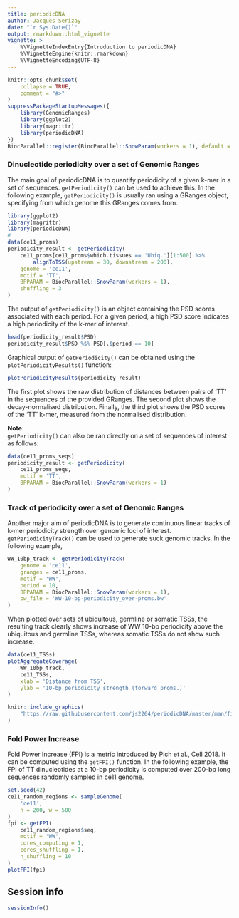 ```yaml
---
title: periodicDNA
author: Jacques Serizay
date: "`r Sys.Date()`"
output: rmarkdown::html_vignette
vignette: >
    %\VignetteIndexEntry{Introduction to periodicDNA}
    %\VignetteEngine{knitr::rmarkdown}
    %\VignetteEncoding{UTF-8}
---
```


```r
knitr::opts_chunk$set(
    collapse = TRUE,
    comment = "#>"
)
suppressPackageStartupMessages({
    library(GenomicRanges)
    library(ggplot2)
    library(magrittr)
    library(periodicDNA)
})
BiocParallel::register(BiocParallel::SnowParam(workers = 1), default = TRUE)
```

### Dinucleotide periodicity over a set of Genomic Ranges

The main goal of periodicDNA is to quantify periodicity of a given k-mer in a
set of sequences. `getPeriodicity()` can be used to achieve this. 
In the following example, `getPeriodicity()` is usually ran using 
a GRanges object, specifying from which genome this GRanges comes from. 

```r
library(ggplot2)
library(magrittr)
library(periodicDNA)
#
data(ce11_proms)
periodicity_result <- getPeriodicity(
    ce11_proms[ce11_proms$which.tissues == 'Ubiq.'][1:500] %>% 
        alignToTSS(upstream = 30, downstream = 200),
    genome = 'ce11',
    motif = 'TT', 
    BPPARAM = BiocParallel::SnowParam(workers = 1), 
    shuffling = 3
)
```

The output of `getPeriodicity()` is an object containing the PSD scores 
associated with each period. For a given period, a high PSD score 
indicates a high periodicity of the k-mer of interest. 

```r
head(periodicity_result$PSD)
periodicity_result$PSD %$% PSD[.$period == 10]
```

Graphical output of `getPeriodicity()` can be obtained using the 
`plotPeriodicityResults()` function: 

```r
plotPeriodicityResults(periodicity_result)
```

The first plot shows the raw distribution of distances between pairs of 'TT' 
in the sequences of the provided GRanges. The second plot shows the 
decay-normalised distribution. Finally, the third plot shows the PSD scores 
of the 'TT' k-mer, measured from the normalised distribution.  

**Note:**  
`getPeriodicity()` can also be ran directly on a set of sequences of interest 
as follows: 

```r
data(ce11_proms_seqs)
periodicity_result <- getPeriodicity(
    ce11_proms_seqs,
    motif = 'TT', 
    BPPARAM = BiocParallel::SnowParam(workers = 1)
)
```

### Track of periodicity over a set of Genomic Ranges

Another major aim of periodicDNA is to generate continuous linear tracks of 
k-mer periodicity strength over genomic loci of interest. 
`getPeriodicityTrack()` can be used to generate suck genomic tracks. In the 
following example,  

```r
WW_10bp_track <- getPeriodicityTrack(
    genome = 'ce11',
    granges = ce11_proms, 
    motif = 'WW',
    period = 10,
    BPPARAM = BiocParallel::SnowParam(workers = 1),
    bw_file = 'WW-10-bp-periodicity_over-proms.bw'
)
```

When plotted over sets of ubiquitous, germline or somatic TSSs, the resulting 
track clearly shows increase of WW 10-bp periodicity above the ubiquitous and
germline TSSs, whereas somatic TSSs do not show such increase.

```r
data(ce11_TSSs)
plotAggregateCoverage(
    WW_10bp_track, 
    ce11_TSSs, 
    xlab = 'Distance from TSS',
    ylab = '10-bp periodicity strength (forward proms.)'
)
```

```r
knitr::include_graphics(
    "https://raw.githubusercontent.com/js2264/periodicDNA/master/man/figures/TT-10bp-periodicity_tissue-spe-TSSs.png"
)
```

### Fold Power Increase

Fold Power Increase (FPI) is a metric introduced by Pich et al., 
Cell 2018. It can be computed using the `getFPI()` function. In the 
following example, the FPI of TT dinucleotides at a 10-bp periodicity is 
computed over 200-bp long sequences randomly sampled in ce11 genome. 

```r
set.seed(42)
ce11_random_regions <- sampleGenome(
    'ce11',
    n = 200, w = 500
)
fpi <- getFPI(
    ce11_random_regions$seq, 
    motif = 'WW', 
    cores_computing = 1, 
    cores_shuffling = 1, 
    n_shuffling = 10
)
plotFPI(fpi)
```

## Session info

```r
sessionInfo()
```